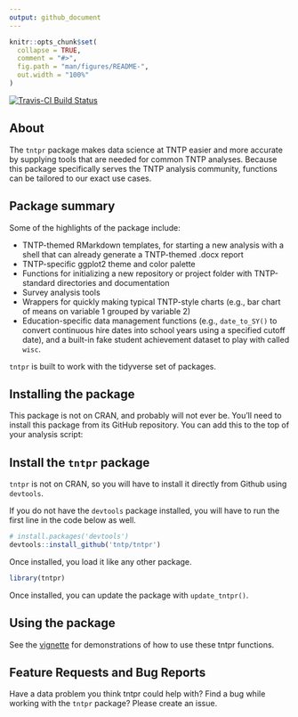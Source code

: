 ```yaml
---
output: github_document
---
```


<!-- README.md is generated from README.Rmd. Please edit that file -->

```r
knitr::opts_chunk$set(
  collapse = TRUE,
  comment = "#>",
  fig.path = "man/figures/README-",
  out.width = "100%"
)
```

[![Travis-CI Build
Status](https://travis-ci.org/tntp/tntpr.svg?branch=master)](https://travis-ci.org/tntp/tntpr)

About
-----

The `tntpr` package makes data science at TNTP easier and more accurate
by supplying tools that are needed for common TNTP analyses. Because
this package specifically serves the TNTP analysis community, functions
can be tailored to our exact use cases.

Package summary
---------------

Some of the highlights of the package include:

-   TNTP-themed RMarkdown templates, for starting a new analysis with a
    shell that can already generate a TNTP-themed .docx report
-   TNTP-specific ggplot2 theme and color palette
-   Functions for initializing a new repository or project folder with
    TNTP-standard directories and documentation
-   Survey analysis tools
-   Wrappers for quickly making typical TNTP-style charts (e.g., bar
    chart of means on variable 1 grouped by variable 2)
-   Education-specific data management functions (e.g., `date_to_SY()`
    to convert continuous hire dates into school years using a specified
    cutoff date), and a built-in fake student achievement dataset to
    play with called `wisc`.

`tntpr` is built to work with the tidyverse set of packages.

Installing the package
----------------------

This package is not on CRAN, and probably will not ever be. You’ll need
to install this package from its GitHub repository. You can add this to
the top of your analysis script:

## Install the `tntpr` package

`tntpr` is not on CRAN, so you will have to install it directly from Github using `devtools`.

If you do not have the `devtools` package installed, you will have to run the first line in the code below as well.

```r
# install.packages('devtools')
devtools::install_github('tntp/tntpr')
```

Once installed, you load it like any other package.

```r
library(tntpr)
```

Once installed, you can update the package with `update_tntpr()`.

Using the package
-----------------

See the
[vignette](https://github.com/tntp/tntpr/blob/master/vignettes/tntpr-introduction.md)
for demonstrations of how to use these tntpr functions.

Feature Requests and Bug Reports
--------------------------------

Have a data problem you think tntpr could help with? Find a bug while
working with the `tntpr` package? Please create an issue.

